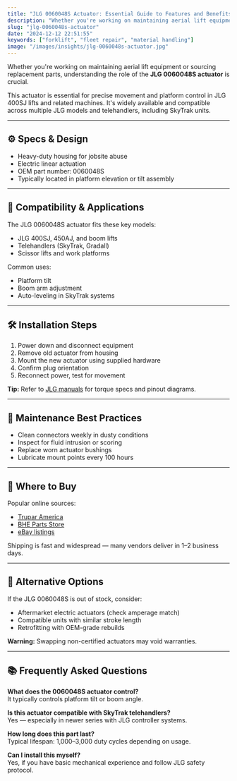 ```yaml
---
title: "JLG 0060048S Actuator: Essential Guide to Features and Benefits"
description: "Whether you're working on maintaining aerial lift equipment or sourcing replacement parts, understanding the role of the JLG 0060048S actuator is crucial."
slug: "jlg-0060048s-actuator"
date: "2024-12-12 22:51:55"
keywords: ["forklift", "fleet repair", "material handling"]
image: "/images/insights/jlg-0060048s-actuator.jpg"
---
```


Whether you're working on maintaining aerial lift equipment or sourcing replacement parts, understanding the role of the **JLG 0060048S actuator** is crucial.

This actuator is essential for precise movement and platform control in JLG 400SJ lifts and related machines. It's widely available and compatible across multiple JLG models and telehandlers, including SkyTrak units.

---

## ⚙️ Specs & Design

- Heavy-duty housing for jobsite abuse  
- Electric linear actuation  
- OEM part number: 0060048S  
- Typically located in platform elevation or tilt assembly

---

## 🔩 Compatibility & Applications

The JLG 0060048S actuator fits these key models:
- JLG 400SJ, 450AJ, and boom lifts  
- Telehandlers (SkyTrak, Gradall)  
- Scissor lifts and work platforms

Common uses:
- Platform tilt  
- Boom arm adjustment  
- Auto-leveling in SkyTrak systems

---

## 🛠️ Installation Steps

1. Power down and disconnect equipment  
2. Remove old actuator from housing  
3. Mount the new actuator using supplied hardware  
4. Confirm plug orientation  
5. Reconnect power, test for movement  

**Tip:** Refer to [JLG manuals](https://onlineexpress.jlg.com/) for torque specs and pinout diagrams.

---

## 🧪 Maintenance Best Practices

- Clean connectors weekly in dusty conditions  
- Inspect for fluid intrusion or scoring  
- Replace worn actuator bushings  
- Lubricate mount points every 100 hours

---

## 🛒 Where to Buy

Popular online sources:
- [Trupar America](https://www.truparforkliftparts.com/JLG-0060048-ACTUATOR-PLATFORM-400SJ-p/jl0060048.htm)  
- [BHE Parts Store](https://bheliftparts.com/products/60048)  
- [eBay listings](https://www.ebay.com/itm/352943976637)

Shipping is fast and widespread — many vendors deliver in 1–2 business days.

---

## 🔁 Alternative Options

If the JLG 0060048S is out of stock, consider:
- Aftermarket electric actuators (check amperage match)  
- Compatible units with similar stroke length  
- Retrofitting with OEM-grade rebuilds

**Warning:** Swapping non-certified actuators may void warranties.

---

## 📚 Frequently Asked Questions

**What does the 0060048S actuator control?**  
It typically controls platform tilt or boom angle.

**Is this actuator compatible with SkyTrak telehandlers?**  
Yes — especially in newer series with JLG controller systems.

**How long does this part last?**  
Typical lifespan: 1,000–3,000 duty cycles depending on usage.

**Can I install this myself?**  
Yes, if you have basic mechanical experience and follow JLG safety protocol. 